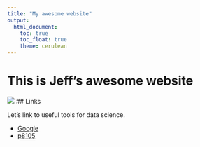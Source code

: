 ```yaml
---
title: "My awesome website"
output: 
  html_document:
    toc: true
    toc_float: true
    theme: cerulean
---
```


# This is Jeff's awesome website

![](https://media.giphy.com/media/drXGoW1iudhKw/giphy.gif)
## Links

Let's link to useful tools for data science.

* [Google](https://www.google.com)
* [p8105](https://www.p8105.com)



